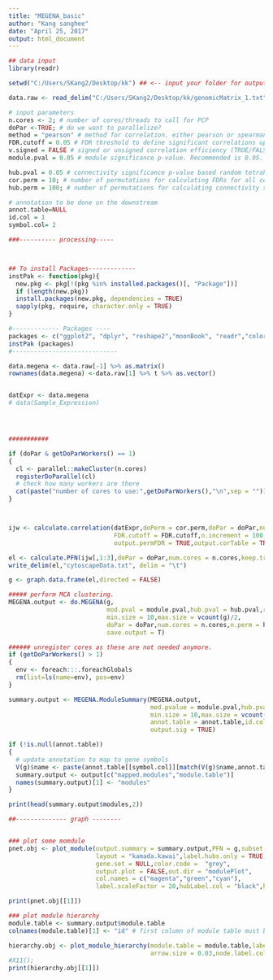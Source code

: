 ```yaml
---
title: "MEGENA_basic"
author: "Kang sanghee"
date: "April 25, 2017"
output: html_document
---
```


```r
## data input
library(readr)

setwd("C:/Users/SKang2/Desktop/kk") ## <-- input your folder for output

data.raw <- read_delim("C:/Users/SKang2/Desktop/kk/genomicMatrix_1.txt",delim="\t") ## <-- input your DATA

# input parameters
n.cores <- 2; # number of cores/threads to call for PCP
doPar <-TRUE; # do we want to parallelize?
method = "pearson" # method for correlation. either pearson or spearman.
FDR.cutoff = 0.05 # FDR threshold to define significant correlations upon shuffling samples.
v.signed = FALSE # signed or unsigned correlation efficiency (TRUE/FALSE)
module.pval = 0.05 # module significance p-value. Recommended is 0.05.

hub.pval = 0.05 # connectivity significance p-value based random tetrahedral networks
cor.perm = 10; # number of permutations for calculating FDRs for all correlation pairs.
hub.perm = 100; # number of permutations for calculating connectivity significance p-value.

# annotation to be done on the downstream
annot.table=NULL
id.col = 1
symbol.col= 2

###---------- processing-----



## To install Packages-------------
instPak <- function(pkg){
  new.pkg <- pkg[!(pkg %in% installed.packages()[, "Package"])]
  if (length(new.pkg))
  install.packages(new.pkg, dependencies = TRUE)
  sapply(pkg, require, character.only = TRUE)
}

#------------- Packages ----
packages <- c("ggplot2", "dplyr", "reshape2","moonBook", "readr","colorspace","MEGENA")
instPak (packages)
#-----------------------------

data.megena <- data.raw[-1] %>% as.matrix()
rownames(data.megena) <-data.raw[1] %>% t %>% as.vector()


datExpr <- data.megena
# data(Sample_Expression)




###########

if (doPar & getDoParWorkers() == 1)
{
  cl <- parallel::makeCluster(n.cores)
  registerDoParallel(cl)
  # check how many workers are there
  cat(paste("number of cores to use:",getDoParWorkers(),"\n",sep = ""))
}



ijw <- calculate.correlation(datExpr,doPerm = cor.perm,doPar = doPar,num.cores = n.cores,method = method,
                             FDR.cutoff = FDR.cutoff,n.increment = 100,is.signed = v.signed,
                             output.permFDR = TRUE,output.corTable = TRUE,saveto = NULL)

el <- calculate.PFN(ijw[,1:3],doPar = doPar,num.cores = n.cores,keep.track = FALSE)
write_delim(el,"cytoscapeData.txt", delim = "\t")

g <- graph.data.frame(el,directed = FALSE)

##### perform MCA clustering.
MEGENA.output <- do.MEGENA(g,
                           mod.pval = module.pval,hub.pval = hub.pval,remove.unsig = TRUE,
                           min.size = 10,max.size = vcount(g)/2,
                           doPar = doPar,num.cores = n.cores,n.perm = hub.perm,
                           save.output = T)

###### unregister cores as these are not needed anymore.
if (getDoParWorkers() > 1)
{
  env <- foreach:::.foreachGlobals
  rm(list=ls(name=env), pos=env)
}

summary.output <- MEGENA.ModuleSummary(MEGENA.output,
                                       mod.pvalue = module.pval,hub.pvalue = hub.pval,
                                       min.size = 10,max.size = vcount(g)/2,
                                       annot.table = annot.table,id.col = id.col,symbol.col = symbol.col,
                                       output.sig = TRUE)

if (!is.null(annot.table))
{
  # update annotation to map to gene symbols
  V(g)$name <- paste(annot.table[[symbol.col]][match(V(g)$name,annot.table[[id.col]])],V(g)$name,sep = "|")
  summary.output <- output[c("mapped.modules","module.table")]
  names(summary.output)[1] <- "modules"
}

print(head(summary.output$modules,2))

##-------------- graph --------


### plot some momdule
pnet.obj <- plot_module(output.summary = summary.output,PFN = g,subset.module = "c1_3",
                        layout = "kamada.kawai",label.hubs.only = TRUE,
                        gene.set = NULL,color.code =  "grey",
                        output.plot = FALSE,out.dir = "modulePlot",
                        col.names = c("magenta","green","cyan"),
                        label.scaleFactor = 20,hubLabel.col = "black",hubLabel.sizeProp = 1,show.topn.hubs = Inf,show.legend = TRUE)

print(pnet.obj[[1]])

### plot module hierarchy
module.table <- summary.output$module.table
colnames(module.table)[1] <- "id" # first column of module table must be labelled as "id".

hierarchy.obj <- plot_module_hierarchy(module.table = module.table,label.scaleFactor = 0.15,
                                       arrow.size = 0.03,node.label.color = "blue")
#X11();
print(hierarchy.obj[[1]])

```

